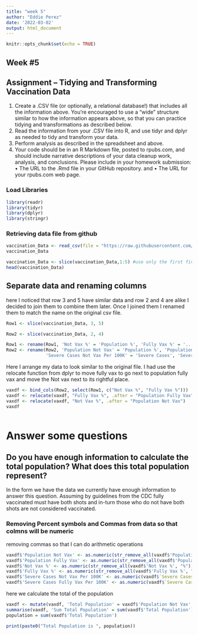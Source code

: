 ```yaml
---
title: "week 5"
author: "Eddie Perez"
date: '2022-03-02'
output: html_document
---
```


```r
knitr::opts_chunk$set(echo = TRUE)
```

## Week #5 

## Assignment – Tidying and Transforming Vaccination Data 

(1) Create a .CSV file (or optionally, a relational database!) that includes all the information above. 
You’re encouraged to use a “wide” structure similar to how the information appears above, so 
that you can practice tidying and transformations as described below.
(2) Read the information from your .CSV file into R, and use tidyr and dplyr as needed to tidy 
and transform your data. 
(3) Perform analysis as described in the spreadsheet and above.
(4) Your code should be in an R Markdown file, posted to rpubs.com, and should include narrative 
descriptions of your data cleanup work, analysis, and conclusions. Please include in your 
homework submission:
• The URL to the .Rmd file in your GitHub repository. and 
• The URL for your rpubs.com web page.

### Load Libraries
```r
library(readr)
library(tidyr)
library(dplyr)
library(stringr)
```

### Retrieving data file from github

```r
vaccination_Data <- read_csv(file = "https://raw.githubusercontent.com/Eperez54/Dat-607/main/Week%205/israeli_vaccination_data_analysis_start.csv")
vaccination_Data

```

```r
vaccination_Data <- slice(vaccination_Data,1:5) #use only the first five rows
head(vaccination_Data)
```

##  Separate data and renaming columns 
here I noticed that row 3 and 5 have similar data and row 2 and 4 are alike I decided to join them to combine them later. Once I joined them I renamed them to match the name on the original csv file.
```r
Row1 <- slice(vaccination_Data, 3, 5)

Row2 <- slice(vaccination_Data, 2, 4)

Row1 <- rename(Row1, 'Not Vax %' = 'Population %', 'Fully Vax %' = '...3')
Row2 <- rename(Row2, 'Population Not Vax' = 'Population %', 'Population Fully Vax' = '...3',
               'Severe Cases Not Vax Per 100K' = 'Severe Cases', 'Severe Cases Fully Vax Per 100K' = '...5' )


```

Here I arrange my data to look similar to the original file. I had use the relocate function from dplyr to move fully vax to go next to population fully vax and move the Not vax next to its rightful place.
```r
vaxdf <- bind_cols(Row2, select(Row1, c("Not Vax %", "Fully Vax %")))
vaxdf <- relocate(vaxdf, "Fully Vax %", .after = "Population Fully Vax")
vaxdf <- relocate(vaxdf, "Not Vax %", .after = "Population Not Vax")
vaxdf
 
```

# Answer some questions
## Do you have enough information to calculate the total population? What does this total population represent?
In the form we have the data we currently have enough information to answer this question. Assuming by guidelines from the CDC fully vaccinated must have both shots and in-turn those who do not have both shots are not considered vaccinated.

### Removing Percent symbols and Commas from data so that colmns will be numeric
removing commas so that I can do arithmetic operations 
```r
vaxdf$'Population Not Vax' <- as.numeric(str_remove_all(vaxdf$'Population Not Vax', ","))
vaxdf$'Population Fully Vax' <- as.numeric(str_remove_all(vaxdf$'Population Fully Vax', ","))
vaxdf$'Not Vax %' <- as.numeric(str_remove_all(vaxdf$'Not Vax %', "%"))
vaxdf$'Fully Vax %' <- as.numeric(str_remove_all(vaxdf$'Fully Vax %', "%"))
vaxdf$'Severe Cases Not Vax Per 100K' <- as.numeric(vaxdf$`Severe Cases Not Vax Per 100K`)
vaxdf$'Severe Cases Fully Vax Per 100K' <- as.numeric(vaxdf$`Severe Cases Fully Vax Per 100K`)
```


here we calculate the total of the population

```r
vaxdf <- mutate(vaxdf, 'Total Population' = vaxdf$'Population Not Vax' + vaxdf$'Population Fully Vax', .after = 'Age')
summarise(vaxdf, 'Sum Total Population' = sum(vaxdf$'Total Population'))
population = sum(vaxdf$'Total Population')

print(paste0("Total Population is ", population))

```

